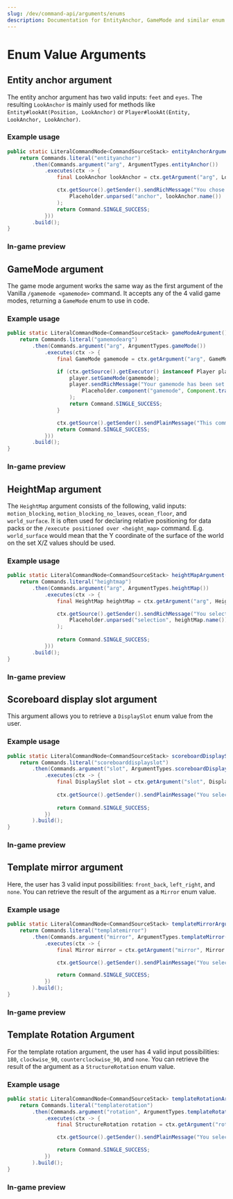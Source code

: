```yaml
---
slug: /dev/command-api/arguments/enums
description: Documentation for EntityAnchor, GameMode and similar enum value arguments.
---
```



# Enum Value Arguments

## Entity anchor argument
The entity anchor argument has two valid inputs: `feet` and `eyes`. The resulting <Javadoc name='io.papermc.paper.entity.LookAnchor'>`LookAnchor`</Javadoc> is mainly used for methods like
<Javadoc name='org.bukkit.entity.Entity#lookAt(io.papermc.paper.math.Position,io.papermc.paper.entity.LookAnchor)'>`Entity#lookAt(Position, LookAnchor)`</Javadoc> or 
<Javadoc name='org.bukkit.entity.Player#lookAt(org.bukkit.entity.Entity,io.papermc.paper.entity.LookAnchor,io.papermc.paper.entity.LookAnchor)'>`Player#lookAt(Entity, LookAnchor, LookAnchor)`</Javadoc>.

### Example usage
```java
public static LiteralCommandNode<CommandSourceStack> entityAnchorArgument() {
    return Commands.literal("entityanchor")
        .then(Commands.argument("arg", ArgumentTypes.entityAnchor())
            .executes(ctx -> {
                final LookAnchor lookAnchor = ctx.getArgument("arg", LookAnchor.class);

                ctx.getSource().getSender().sendRichMessage("You chose <aqua><anchor></aqua>!",
                    Placeholder.unparsed("anchor", lookAnchor.name())
                );
                return Command.SINGLE_SUCCESS;
            }))
        .build();
}
```

### In-game preview
<FullWidthVideo src={EntityAnchorMp4}/>


## GameMode argument
The game mode argument works the same way as the first argument of the Vanilla `/gamemode <gamemode>` command. It accepts any of the 4 valid game modes, returning
a <Javadoc name='org.bukkit.GameMode'>`GameMode`</Javadoc> enum to use in code.

### Example usage
```java
public static LiteralCommandNode<CommandSourceStack> gameModeArgument() {
    return Commands.literal("gamemodearg")
        .then(Commands.argument("arg", ArgumentTypes.gameMode())
            .executes(ctx -> {
                final GameMode gamemode = ctx.getArgument("arg", GameMode.class);

                if (ctx.getSource().getExecutor() instanceof Player player) {
                    player.setGameMode(gamemode);
                    player.sendRichMessage("Your gamemode has been set to <red><gamemode></red>!",
                        Placeholder.component("gamemode", Component.translatable(gamemode.translationKey()))
                    );
                    return Command.SINGLE_SUCCESS;
                }

                ctx.getSource().getSender().sendPlainMessage("This command requires a player!");
                return Command.SINGLE_SUCCESS;
            }))
        .build();
}
```

### In-game preview
<FullWidthVideo src={GameModeMp4}/>


## HeightMap argument
The <Javadoc name='org.bukkit.HeightMap'>`HeightMap`</Javadoc> argument consists of the following, valid inputs: `motion_blocking`, `motion_blocking_no_leaves`, `ocean_floor`, and `world_surface`. It is often
used for declaring relative positioning for data packs or the `/execute positioned over <height_map>` command. E.g. `world_surface` 
would mean that the Y coordinate of the surface of the world on the set X/Z values should be used.

### Example usage
```java
public static LiteralCommandNode<CommandSourceStack> heightMapArgument() {
    return Commands.literal("heightmap")
        .then(Commands.argument("arg", ArgumentTypes.heightMap())
            .executes(ctx -> {
                final HeightMap heightMap = ctx.getArgument("arg", HeightMap.class);

                ctx.getSource().getSender().sendRichMessage("You selected <gold><selection></gold>",
                    Placeholder.unparsed("selection", heightMap.name())
                );
                
                return Command.SINGLE_SUCCESS;
            }))
        .build();
}
```

### In-game preview
<FullWidthVideo src={HeightMapMp4}/>


## Scoreboard display slot argument
This argument allows you to retrieve a <Javadoc name='org.bukkit.scoreboard.DisplaySlot'>`DisplaySlot`</Javadoc> enum value from the user.

### Example usage
```java
public static LiteralCommandNode<CommandSourceStack> scoreboardDisplaySlotArgument() {
    return Commands.literal("scoreboarddisplayslot")
        .then(Commands.argument("slot", ArgumentTypes.scoreboardDisplaySlot())
            .executes(ctx -> {
                final DisplaySlot slot = ctx.getArgument("slot", DisplaySlot.class);
                
                ctx.getSource().getSender().sendPlainMessage("You selected: " + slot.getId());
                
                return Command.SINGLE_SUCCESS;
            })
        ).build();
}
```

### In-game preview
<FullWidthVideo src={ScoreboardDisplaySlotMp4}/>


## Template mirror argument
Here, the user has 3 valid input possibilities: `front_back`, `left_right`, and `none`. You can retrieve the result of 
the argument as a <Javadoc name='org.bukkit.block.structure.Mirror'>`Mirror`</Javadoc> enum value.

### Example usage
```java
public static LiteralCommandNode<CommandSourceStack> templateMirrorArgument() {
    return Commands.literal("templatemirror")
        .then(Commands.argument("mirror", ArgumentTypes.templateMirror())
            .executes(ctx -> {
                final Mirror mirror = ctx.getArgument("mirror", Mirror.class);

                ctx.getSource().getSender().sendPlainMessage("You selected: " + mirror.name());

                return Command.SINGLE_SUCCESS;
            })
        ).build();
}
```

### In-game preview
<FullWidthVideo src={TemplateMirrorMp4}/>


## Template Rotation Argument
For the template rotation argument, the user has 4 valid input possibilities: `180`, `clockwise_90`, `counterclockwise_90`, and `none`. You can retrieve the result 
of the argument as a <Javadoc name='org.bukkit.block.structure.StructureRotation'>`StructureRotation`</Javadoc> enum value.

### Example usage
```java
public static LiteralCommandNode<CommandSourceStack> templateRotationArgument() {
    return Commands.literal("templaterotation")
        .then(Commands.argument("rotation", ArgumentTypes.templateRotation())
            .executes(ctx -> {
                final StructureRotation rotation = ctx.getArgument("rotation", StructureRotation.class);

                ctx.getSource().getSender().sendPlainMessage("You selected: " + rotation.name());

                return Command.SINGLE_SUCCESS;
            })
        ).build();
}
```

### In-game preview
<FullWidthVideo src={TemplateRotationMp4}/>